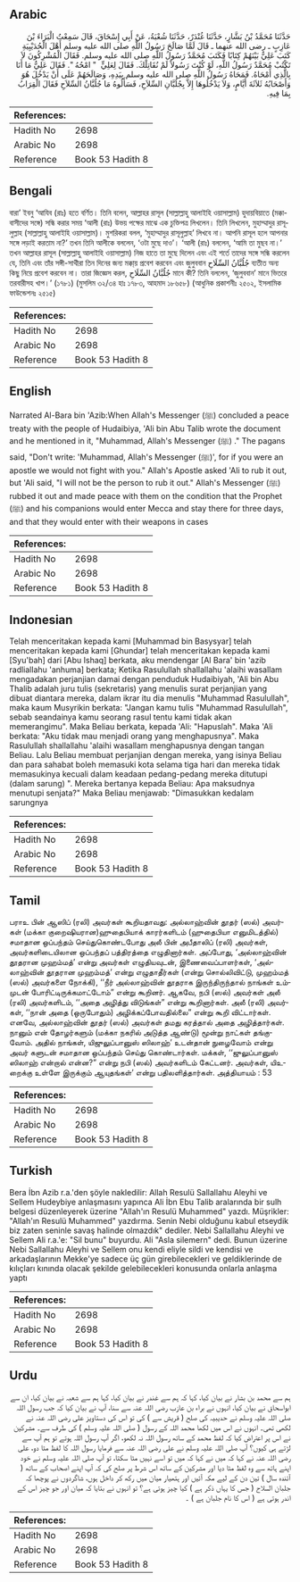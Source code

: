 ## Arabic


<div dir="rtl" lang="ar" style={{fontSize:'larger',backgroundColor:'#f8f9fa',padding:20}}>
حَدَّثَنَا مُحَمَّدُ بْنُ بَشَّارٍ، حَدَّثَنَا غُنْدَرٌ، حَدَّثَنَا شُعْبَةُ، عَنْ أَبِي إِسْحَاقَ، قَالَ سَمِعْتُ الْبَرَاءَ بْنَ عَازِبٍ ـ رضى الله عنهما ـ قَالَ لَمَّا صَالَحَ رَسُولُ اللَّهِ صلى الله عليه وسلم أَهْلَ الْحُدَيْبِيَةِ كَتَبَ عَلِيٌّ بَيْنَهُمْ كِتَابًا فَكَتَبَ مُحَمَّدٌ رَسُولُ اللَّهِ صلى الله عليه وسلم‏.‏ فَقَالَ الْمُشْرِكُونَ لاَ تَكْتُبْ مُحَمَّدٌ رَسُولُ اللَّهِ، لَوْ كُنْتَ رَسُولاً لَمْ نُقَاتِلْكَ‏.‏ فَقَالَ لِعَلِيٍّ ‏ "‏ امْحُهُ ‏"‏‏.‏ فَقَالَ عَلِيٌّ مَا أَنَا بِالَّذِي أَمْحَاهُ‏.‏ فَمَحَاهُ رَسُولُ اللَّهِ صلى الله عليه وسلم بِيَدِهِ، وَصَالَحَهُمْ عَلَى أَنْ يَدْخُلَ هُوَ وَأَصْحَابُهُ ثَلاَثَةَ أَيَّامٍ، وَلاَ يَدْخُلُوهَا إِلاَّ بِجُلُبَّانِ السِّلاَحِ، فَسَأَلُوهُ مَا جُلُبَّانُ السِّلاَحِ فَقَالَ الْقِرَابُ بِمَا فِيهِ‏.‏
</div>
<div style={{backgroundColor:'#f8f9fa',padding:20, marginBottom: 10}}><table> <thead> <tr> <th>References:</th> <th></th> </tr> </thead> <tbody><tr><td>Hadith No</td><td>2698</td></tr><tr><td>Arabic No</td><td>2698</td></tr><tr><td>Reference</td><td>Book 53 Hadith 8</td></tr></tbody></table></div>

## Bengali


<div dir="ltr" lang="bn" style={{fontSize:'larger',backgroundColor:'#f8f9fa',padding:20}}>
বারা’ ইবনু ‘আযিব (রাঃ) হতে বর্ণিত। তিনি বলেন, আল্লাহর রাসূল (সাল্লাল্লাহু আলাইহি ওয়াসাল্লাম) হুদায়বিয়াতে (মক্কাবাসীদের সঙ্গে) সন্ধি করার সময় ‘আলী (রাঃ) উভয় পক্ষের মাঝে এক চুক্তিপত্র লিখলেন। তিনি লিখলেন, মুহাম্মাদুর রাসূলুল্লাহ (সাল্লাল্লাহু আলাইহি ওয়াসাল্লাম)। মুশরিকরা বলল, ‘মুহাম্মাদুর রাসূলুল্লাহ’ লিখবে না। আপনি রাসূল হলে আপনার সঙ্গে লড়াই করতাম না?’ তখন তিনি আলীকে বললেন, ‘ওটা মুছে দাও’। ‘আলী (রাঃ) বললেন, ‘আমি তা মুছব না।’ তখন আল্লাহর রাসূল (সাল্লাল্লাহু আলাইহি ওয়াসাল্লাম) নিজ হাতে তা মুছে দিলেন এবং এই শর্তে তাদের সঙ্গে সন্ধি করলেন যে, তিনি এবং তাঁর সঙ্গী-সাথীরা তিন দিনের জন্য মক্কা্য় প্রবেশ করবেন এবং জুলুববান جُلُبَّانُ السِّلَاحِ ব্যতীত অন্য কিছু নিয়ে প্রবেশ করবেন না। তারা জিজ্ঞেস করল, جُلُبَّانُ السِّلَاحِ মানে কী? তিনি বললেন, ‘জুলুববান’ মানে ভিতরে তরবারীসহ খাপ।’ (১৭৮১) (মুসলিম ৩২/৩৪ হাঃ ১৭৮৩, আহমাদ ১৮৬৫৮) (আধুনিক প্রকাশনীঃ ২৫০২, ইসলামিক ফাউন্ডেশনঃ ২৫১৫)
</div>
<div style={{backgroundColor:'#f8f9fa',padding:20, marginBottom: 10}}><table> <thead> <tr> <th>References:</th> <th></th> </tr> </thead> <tbody><tr><td>Hadith No</td><td>2698</td></tr><tr><td>Arabic No</td><td>2698</td></tr><tr><td>Reference</td><td>Book 53 Hadith 8</td></tr></tbody></table></div>

## English


<div dir="ltr" lang="en" style={{fontSize:'larger',backgroundColor:'#f8f9fa',padding:20}}>
Narrated Al-Bara bin 'Azib:When Allah's Messenger (ﷺ) concluded a peace treaty with the people of Hudaibiya, 'Ali bin Abu Talib wrote the document and he mentioned in it, "Muhammad, Allah's Messenger (ﷺ) ." The pagans said, "Don't write: 'Muhammad, Allah's Messenger (ﷺ)', for if you were an apostle we would not fight with you." Allah's Apostle asked 'Ali to rub it out, but 'Ali said, "I will not be the person to rub it out." Allah's Messenger (ﷺ) rubbed it out and made peace with them on the condition that the Prophet (ﷺ) and his companions would enter Mecca and stay there for three days, and that they would enter with their weapons in cases
</div>
<div style={{backgroundColor:'#f8f9fa',padding:20, marginBottom: 10}}><table> <thead> <tr> <th>References:</th> <th></th> </tr> </thead> <tbody><tr><td>Hadith No</td><td>2698</td></tr><tr><td>Arabic No</td><td>2698</td></tr><tr><td>Reference</td><td>Book 53 Hadith 8</td></tr></tbody></table></div>

## Indonesian


<div dir="ltr" lang="id" style={{fontSize:'larger',backgroundColor:'#f8f9fa',padding:20}}>
Telah menceritakan kepada kami [Muhammad bin Basysyar] telah menceritakan kepada kami [Ghundar] telah menceritakan kepada kami [Syu'bah] dari [Abu Ishaq] berkata, aku mendengar [Al Bara' bin 'azib radliallahu 'anhuma] berkata; Ketika Rasulullah shallallahu 'alaihi wasallam mengadakan perjanjian damai dengan penduduk Hudaibiyah, 'Ali bin Abu Thalib adalah juru tulis (sekretaris) yang menulis surat perjanjian yang dibuat diantara mereka, dalam ikrar itu dia menulis "Muhammad Rasulullah", maka kaum Musyrikin berkata: "Jangan kamu tulis "Muhammad Rasulullah", sebab seandainya kamu seorang rasul tentu kami tidak akan memerangimu". Maka Beliau berkata, kepada 'Ali: "Hapuslah". Maka 'Ali berkata: "Aku tidak mau menjadi orang yang menghapusnya". Maka Rasulullah shallallahu 'alaihi wasallam menghapusnya dengan tangan Beliau. Lalu Beliau membuat perjanjian dengan mereka, yang isinya Beliau dan para sahabat boleh memasuki kota selama tiga hari dan mereka tidak memasukinya kecuali dalam keadaan pedang-pedang mereka ditutupi (dalam sarung) ". Mereka bertanya kepada Beliau: Apa maksudnya menutupi senjata?" Maka Beliau menjawab: "Dimasukkan kedalam sarungnya
</div>
<div style={{backgroundColor:'#f8f9fa',padding:20, marginBottom: 10}}><table> <thead> <tr> <th>References:</th> <th></th> </tr> </thead> <tbody><tr><td>Hadith No</td><td>2698</td></tr><tr><td>Arabic No</td><td>2698</td></tr><tr><td>Reference</td><td>Book 53 Hadith 8</td></tr></tbody></table></div>

## Tamil


<div dir="ltr" lang="ta" style={{fontSize:'larger',backgroundColor:'#f8f9fa',padding:20}}>
பராஉ பின் ஆஸிப் (ரலி) அவர்கள் கூறியதாவது: அல்லாஹ்வின் தூதர் (ஸல்) அவர்கள் (மக்கா குறைஷியரான)ஹுதைபியாக் காரர்களிடம் (ஹுதைபியா எனுமிடத்தில்) சமாதான ஒப்பந்தம் செய்துகொண்டபோது அலீ பின் அபீதாலிப் (ரலி) அவர்கள், அவர்களிடையிலான ஒப்பந்தப் பத்திரத்தை எழுதினார்கள். அப்போது, ‘அல்லாஹ்வின் தூதரான முஹம்மத்’ என்று அவர்கள் எழுதியவுடன், இணைவைப்பாளர்கள், ‘அல்லாஹ்வின் தூதரான முஹம்மத்’ என்று எழுதாதீர்கள் (என்று சொல்லிவிட்டு, முஹம்மத் (ஸல்) அவர்களை நோக்கி), ‘‘நீர் அல்லாஹ்வின் தூதராக இருந்திருந்தால் நாங்கள் உம்முடன் போரிட்டிருக்கமாட்டோம்” என்று கூறினர். ஆகவே, நபி (ஸல்) அவர்கள் அலீ (ரலி) அவர்களிடம், ‘‘அதை அழித்து விடுங்கள்” என்று கூறினார்கள். அலீ (ரலி) அவர்கள், ‘‘நான் அதை (ஒருபோதும்) அழிக்கப்போவதில்லை” என்று கூறி விட்டார்கள். எனவே, அல்லாஹ்வின் தூதர் (ஸல்) அவர்கள் தமது கரத்தால் அதை அழித்தார்கள். நானும் என் தோழர்களும் (மக்கா நகரில் அடுத்த ஆண்டு) மூன்று நாட்கள் தங்குவோம். அதில் நாங்கள், யிஜுலுப்பானுஸ் ஸிலாஹ்’ உடன்தான் நுழைவோம் என்று அவர் களுடன் சமாதான ஒப்பந்தம் செய்து கொண்டார்கள். மக்கள், ‘‘ஜுலுப்பானுஸ் ஸிலாஹ் என்றால் என்ன?” என்று நபி (ஸல்) அவர்களிடம் கேட்டனர். அவர்கள், யிஉறைக்கு உள்ளே இருக்கும் ஆயுதங்கள்’ என்று பதிலளித்தார்கள். அத்தியாயம் : 53
</div>
<div style={{backgroundColor:'#f8f9fa',padding:20, marginBottom: 10}}><table> <thead> <tr> <th>References:</th> <th></th> </tr> </thead> <tbody><tr><td>Hadith No</td><td>2698</td></tr><tr><td>Arabic No</td><td>2698</td></tr><tr><td>Reference</td><td>Book 53 Hadith 8</td></tr></tbody></table></div>

## Turkish


<div dir="ltr" lang="tr" style={{fontSize:'larger',backgroundColor:'#f8f9fa',padding:20}}>
Bera İbn Azib r.a.'den şöyle nakledilir: Allah Resulü Sallallahu Aleyhi ve Sellem Hudeybiye anlaşmasını yapınca Ali İbn Ebu Talib aralarında bir sulh belgesi düzenleyerek üzerine "Allah'ın Resulü Muhammed" yazdı. Müşrikler: "Allah'ın Resulü Muhammed" yazdırma. Senin Nebi olduğunu kabul etseydik biz zaten seninle savaş halinde olmazdık" dediler. Nebi Sallallahu Aleyhi ve Sellem Ali r.a.'e: "Sil bunu" buyurdu. Ali "Asla silemern" dedi. Bunun üzerine Nebi Sallallahu Aleyhi ve Sellem onu kendi eliyle sildi ve kendisi ve arkadaşlarının Mekke'ye sadece üç gün girebilecekleri ve geldiklerinde de kılıçları kınında olacak şekilde gelebilecekleri konusunda onlarla anlaşma yaptı
</div>
<div style={{backgroundColor:'#f8f9fa',padding:20, marginBottom: 10}}><table> <thead> <tr> <th>References:</th> <th></th> </tr> </thead> <tbody><tr><td>Hadith No</td><td>2698</td></tr><tr><td>Arabic No</td><td>2698</td></tr><tr><td>Reference</td><td>Book 53 Hadith 8</td></tr></tbody></table></div>

## Urdu


<div dir="rtl" lang="ur" style={{fontSize:'larger',backgroundColor:'#f8f9fa',padding:20}}>
ہم سے محمد بن بشار نے بیان کیا، کہا کہ ہم سے غندر نے بیان کیا، کہا ہم سے شعبہ نے بیان کیا، ان سے ابواسحاق نے بیان کیا، انہوں نے براء بن عازب رضی اللہ عنہ سے سنا، آپ نے بیان کیا کہ جب رسول اللہ صلی اللہ علیہ وسلم نے حدیبیہ کی صلح ( قریش سے ) کی تو اس کی دستاویز علی رضی اللہ عنہ نے لکھی تھی۔ انہوں نے اس میں لکھا محمد اللہ کے رسول ( صلی اللہ علیہ وسلم ) کی طرف سے۔ مشرکین نے اس پر اعتراض کیا کہ لفظ محمد کے ساتھ رسول اللہ نہ لکھو، اگر آپ رسول اللہ ہوتے تو ہم آپ سے لڑتے ہی کیوں؟ آپ صلی اللہ علیہ وسلم نے علی رضی اللہ عنہ سے فرمایا رسول اللہ کا لفظ مٹا دو، علی رضی اللہ عنہ نے کہا کہ میں نے کہا کہ میں تو اسے نہیں مٹا سکتا، تو آپ صلی اللہ علیہ وسلم نے خود اپنے ہاتھ سے وہ لفظ مٹا دیا اور مشرکین کے ساتھ اس شرط پر صلح کی کہ آپ اپنے اصحاب کے ساتھ ( آئندہ سال ) تین دن کے لیے مکہ آئیں اور ہتھیار میان میں رکھ کر داخل ہوں، شاگردوں نے پوچھا کہ جلبان السلاح ( جس کا یہاں ذکر ہے ) کیا چیز ہوتی ہے؟ تو انہوں نے بتایا کہ میان اور جو چیز اس کے اندر ہوتی ہے ( اس کا نام جلبان ہے ) ۔
</div>
<div style={{backgroundColor:'#f8f9fa',padding:20, marginBottom: 10}}><table> <thead> <tr> <th>References:</th> <th></th> </tr> </thead> <tbody><tr><td>Hadith No</td><td>2698</td></tr><tr><td>Arabic No</td><td>2698</td></tr><tr><td>Reference</td><td>Book 53 Hadith 8</td></tr></tbody></table></div>